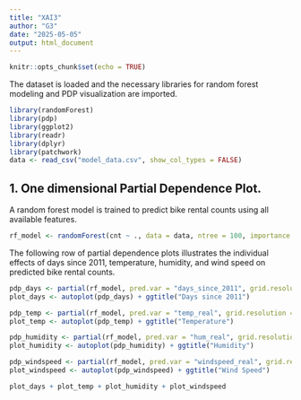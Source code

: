```yaml
---
title: "XAI3"
author: "G3"
date: "2025-05-05"
output: html_document
---
```


```r
knitr::opts_chunk$set(echo = TRUE)
```

The dataset is loaded and the necessary libraries for random forest modeling and PDP visualization are imported.
```r
library(randomForest)
library(pdp)
library(ggplot2)
library(readr)
library(dplyr)
library(patchwork)
data <- read_csv("model_data.csv", show_col_types = FALSE)
```

## 1. One dimensional Partial Dependence Plot. 
A random forest model is trained to predict bike rental counts using all available features.
```r
rf_model <- randomForest(cnt ~ ., data = data, ntree = 100, importance = TRUE)
```

The following row of partial dependence plots illustrates the individual effects of days since 2011, temperature, humidity, and wind speed on predicted bike rental counts.

```r
pdp_days <- partial(rf_model, pred.var = "days_since_2011", grid.resolution = 20)
plot_days <- autoplot(pdp_days) + ggtitle("Days since 2011")

pdp_temp <- partial(rf_model, pred.var = "temp_real", grid.resolution = 20)
plot_temp <- autoplot(pdp_temp) + ggtitle("Temperature")

pdp_humidity <- partial(rf_model, pred.var = "hum_real", grid.resolution = 20)
plot_humidity <- autoplot(pdp_humidity) + ggtitle("Humidity")

pdp_windspeed <- partial(rf_model, pred.var = "windspeed_real", grid.resolution = 20)
plot_windspeed <- autoplot(pdp_windspeed) + ggtitle("Wind Speed")

plot_days + plot_temp + plot_humidity + plot_windspeed
```

